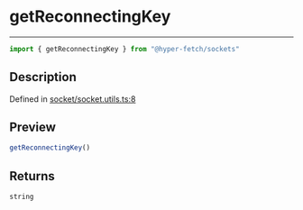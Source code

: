 

# getReconnectingKey

<div class="api-docs__separator" data-reactroot="">

---

</div><div class="api-docs__import" data-reactroot="">

```ts
import { getReconnectingKey } from "@hyper-fetch/sockets"
```

</div><div class="api-docs__section">

## Description

</div><div class="api-docs__description"><span class="api-docs__do-not-parse">



</span></div><p class="api-docs__definition">

Defined in [socket/socket.utils.ts:8](https://github.com/BetterTyped/hyper-fetch/blob/c44d728f/packages/sockets/src/socket/socket.utils.ts#L8)

</p><div class="api-docs__section">

## Preview

</div><div class="api-docs__preview fn">

```ts
getReconnectingKey()
```

</div><div class="api-docs__section">

## Returns

</div><div class="api-docs__returns">

```ts
string
```

</div>